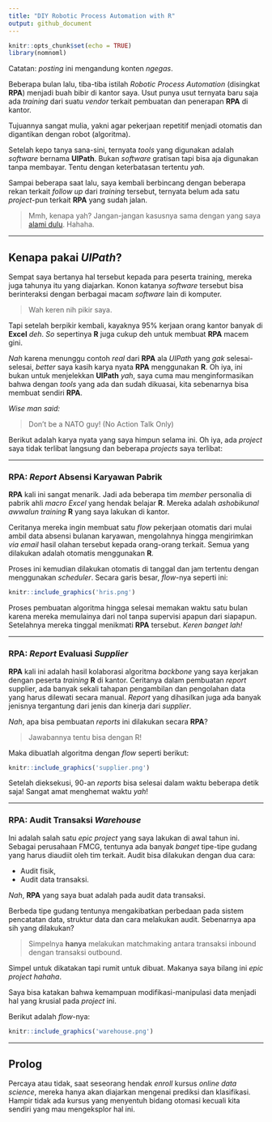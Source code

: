 ```yaml
---
title: "DIY Robotic Process Automation with R"
output: github_document
---
```


```r
knitr::opts_chunk$set(echo = TRUE)
library(nomnoml)
```

Catatan: _posting_ ini mengandung konten _ngegas_.

Beberapa bulan lalu, tiba-tiba istilah _Robotic Process Automation_ (disingkat __RPA__) menjadi buah bibir di kantor saya. Usut punya usut ternyata baru saja ada _training_ dari suatu _vendor_ terkait pembuatan dan penerapan __RPA__ di kantor.

Tujuannya sangat mulia, yakni agar pekerjaan repetitif menjadi otomatis dan digantikan dengan robot (algoritma).

Setelah kepo tanya sana-sini, ternyata _tools_ yang digunakan adalah _software_ bernama __UIPath__. Bukan _software_ gratisan tapi bisa aja digunakan tanpa membayar. Tentu dengan keterbatasan tertentu _yah_.

Sampai beberapa saat lalu, saya kembali berbincang dengan beberapa rekan terkait _follow up_ dari _training_ tersebut, ternyata belum ada satu _project_-pun terkait __RPA__ yang sudah jalan.

> Mmh, kenapa yah? Jangan-jangan kasusnya sama dengan yang saya [alami dulu](https://ikanx101.github.io/blog/blog-promo-hemat-id/). Hahaha.

____

## Kenapa pakai _UIPath_?

Sempat saya bertanya hal tersebut kepada para peserta training, mereka juga tahunya itu yang diajarkan. Konon katanya _software_ tersebut bisa berinteraksi dengan berbagai macam _software_ lain di komputer.

> Wah keren nih pikir saya.

Tapi setelah berpikir kembali, kayaknya 95% kerjaan orang kantor banyak di __Excel__ _deh_. _So_ sepertinya __R__ juga cukup deh untuk membuat __RPA__ macem gini.


_Nah_ karena menunggu contoh _real_ dari __RPA__ ala _UIPath_ yang _gak_ selesai-selesai, _better_ saya kasih karya nyata __RPA__ menggunakan __R__. Oh iya, ini bukan untuk menjelekkan __UIPath__ _yah_, saya cuma mau menginformasikan bahwa dengan _tools_ yang ada dan sudah dikuasai, kita sebenarnya bisa membuat sendiri __RPA__.

_Wise man said:_

> Don't be a NATO guy! (No Action Talk Only)

Berikut adalah karya nyata yang saya himpun selama ini. Oh iya, ada _project_ saya tidak terlibat langsung dan beberapa _projects_ saya terlibat:

_____

### RPA: _Report_ Absensi Karyawan Pabrik

__RPA__ kali ini sangat menarik. Jadi ada beberapa tim _member_ personalia di pabrik ahli _macro Excel_ yang hendak belajar __R__. Mereka adalah _ashobikunal awwalun_ _training_ __R__ yang saya lakukan di kantor. 

Ceritanya mereka ingin membuat satu _flow_ pekerjaan otomatis dari mulai ambil data absensi bulanan karyawan, mengolahnya hingga mengirimkan _via email_ hasil olahan tersebut kepada orang-orang terkait. Semua yang dilakukan adalah otomatis menggunakan __R__. 

Proses ini kemudian dilakukan otomatis di tanggal dan jam tertentu dengan menggunakan _scheduler_. Secara garis besar, _flow_-nya seperti ini:

```r
knitr::include_graphics('hris.png')
```

Proses pembuatan algoritma hingga selesai memakan waktu satu bulan karena mereka memulainya dari nol tanpa supervisi apapun dari siapapun. Setelahnya mereka tinggal menikmati __RPA__ tersebut. _Keren banget lah!_

____

### RPA: _Report_ Evaluasi _Supplier_

__RPA__ kali ini adalah hasil kolaborasi algoritma _backbone_ yang saya kerjakan dengan peserta _training_ __R__ di kantor. Ceritanya dalam pembuatan _report_ supplier, ada banyak sekali tahapan pengambilan dan pengolahan data yang harus dilewati secara manual. _Report_ yang dihasilkan juga ada banyak jenisnya tergantung dari jenis dan kinerja dari _supplier_.

_Nah_, apa bisa pembuatan _reports_ ini dilakukan secara __RPA__?

> Jawabannya tentu bisa dengan R!

Maka dibuatlah algoritma dengan _flow_ seperti berikut:

```r
knitr::include_graphics('supplier.png')
```

Setelah dieksekusi, 90-an _reports_ bisa selesai dalam waktu beberapa detik saja! Sangat amat menghemat waktu _yah_!

____

### RPA: Audit Transaksi _Warehouse_

Ini adalah salah satu _epic project_ yang saya lakukan di awal tahun ini. Sebagai perusahaan FMCG, tentunya ada banyak _banget_ tipe-tipe gudang yang harus diaudiit oleh tim terkait. Audit bisa dilakukan dengan dua cara:

- Audit fisik,
- Audit data transaksi.

_Nah_, __RPA__ yang saya buat adalah pada audit data transaksi.

Berbeda tipe gudang tentunya mengakibatkan perbedaan pada sistem pencatatan data, struktur data dan cara melakukan audit. Sebenarnya apa sih yang dilakukan?

> Simpelnya __hanya__ melakukan matchmaking antara transaksi inbound dengan transaksi outbound.

Simpel untuk dikatakan tapi rumit untuk dibuat. Makanya saya bilang ini _epic project_ _hahaha_.

Saya bisa katakan bahwa kemampuan modifikasi-manipulasi data menjadi hal yang krusial pada _project_ ini.

Berikut adalah _flow_-nya:

```r
knitr::include_graphics('warehouse.png')
```

____

## Prolog

Percaya atau tidak, saat seseorang hendak _enroll_ kursus _online data science_, mereka hanya akan diajarkan mengenai prediksi dan klasifikasi. Hampir tidak ada kursus yang menyentuh bidang otomasi kecuali kita sendiri yang mau mengeksplor hal ini.